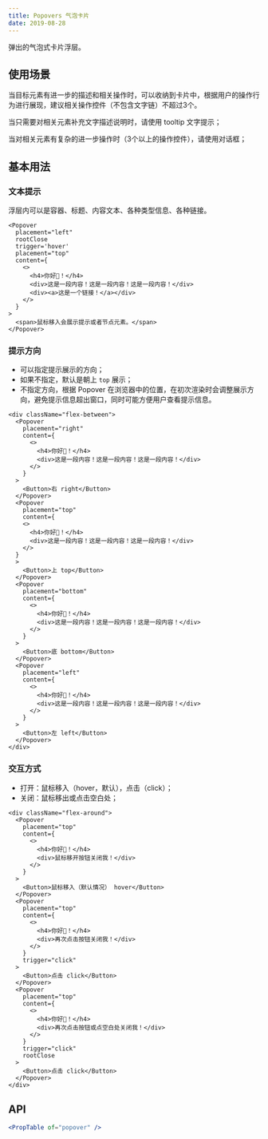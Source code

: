 ```yaml
---
title: Popovers 气泡卡片
date: 2019-08-28
---
```

弹出的气泡式卡片浮层。

## 使用场景

当目标元素有进一步的描述和相关操作时，可以收纳到卡片中，根据用户的操作行为进行展现，建议相关操作控件（不包含文字链）不超过3个。

当只需要对相关元素补充文字描述说明时，请使用 tooltip 文字提示；

当对相关元素有复杂的进一步操作时（3个以上的操作控件），请使用对话框；

## 基本用法
### 文本提示
浮层内可以是容器、标题、内容文本、各种类型信息、各种链接。
```
<Popover
  placement="left"
  rootClose
  trigger='hover'
  placement="top"
  content={
    <>
      <h4>你好👋！</h4>
      <div>这是一段内容！这是一段内容！这是一段内容！</div>
      <div><a>这是一个链接！</a></div>
    </>
  }
>
  <span>鼠标移入会展示提示或者节点元素。</span>
</Popover>
```
### 提示方向
- 可以指定提示展示的方向；
- 如果不指定，默认是朝上 `top` 展示；
- 不指定方向，根据 Popover 在浏览器中的位置，在初次渲染时会调整展示方向，避免提示信息超出窗口，同时可能方便用户查看提示信息。
```
<div className="flex-between">
  <Popover
    placement="right"
    content={
      <>
        <h4>你好👋！</h4>
        <div>这是一段内容！这是一段内容！这是一段内容！</div>
      </>
    }
  >
    <Button>右 right</Button>
  </Popover>
  <Popover
    placement="top"
    content={
    <>
      <h4>你好👋！</h4>
      <div>这是一段内容！这是一段内容！这是一段内容！</div>
    </>
  }
  >
    <Button>上 top</Button>
  </Popover>
  <Popover
    placement="bottom"
    content={
      <>
        <h4>你好👋！</h4>
        <div>这是一段内容！这是一段内容！这是一段内容！</div>
      </>
    }
  >
    <Button>底 bottom</Button>
  </Popover>
  <Popover
    placement="left"
    content={
      <>
        <h4>你好👋！</h4>
        <div>这是一段内容！这是一段内容！这是一段内容！</div>
      </>
    }
  >
    <Button>左 left</Button>
  </Popover>
</div>
```
### 交互方式
- 打开：鼠标移入（hover，默认），点击（click）；
- 关闭：鼠标移出或点击空白处；
```
<div className="flex-around">
  <Popover
    placement="top"
    content={
      <>
        <h4>你好👋！</h4>
        <div>鼠标移开按钮关闭我！</div>
      </>
    }
  >
    <Button>鼠标移入（默认情况） hover</Button>
  </Popover>
  <Popover
    placement="top"
    content={
      <>
        <h4>你好👋！</h4>
        <div>再次点击按钮关闭我！</div>
      </>
    }
    trigger="click"
  >
    <Button>点击 click</Button>
  </Popover>
  <Popover
    placement="top"
    content={
      <>
        <h4>你好👋！</h4>
        <div>再次点击按钮或点空白处关闭我！</div>
      </>
    }
    trigger="click"
    rootClose
  >
    <Button>点击 click</Button>
  </Popover>
</div>
```

## API
```jsx previewOnly
<PropTable of="popover" />
```